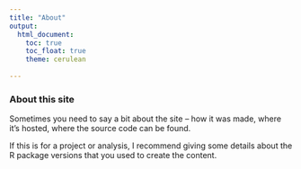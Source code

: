```yaml
---
title: "About"
output: 
  html_document:
    toc: true
    toc_float: true
    theme: cerulean
  
---
```


### About this site

Sometimes you need to say a bit about the site -- how it was made, where it's hosted, where the source code can be found. 

If this is for a project or analysis, I recommend giving some details about the R package versions that you used to create the content.